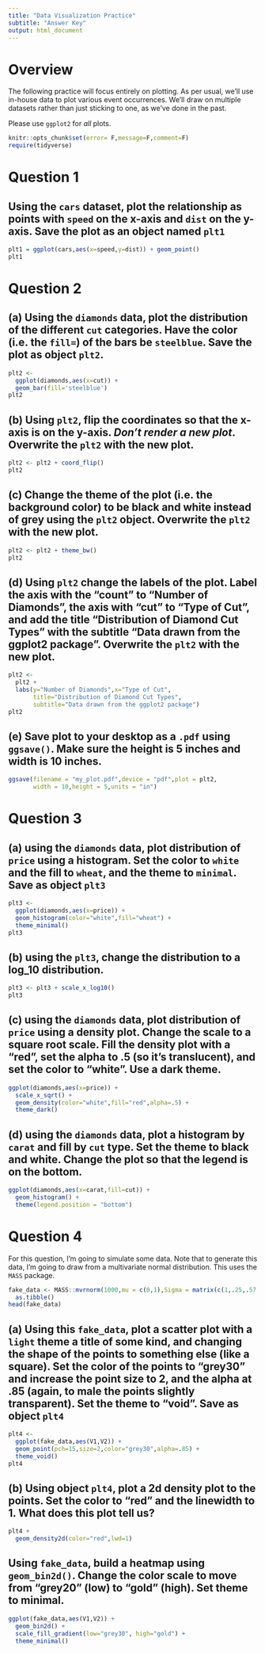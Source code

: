 ```yaml
---
title: "Data Visualization Practice"
subtitle: "Answer Key"
output: html_document
---
```


# Overview 

The following practice will focus entirely on plotting. As per usual, we'll use in-house data to plot various event occurrences. We'll draw on multiple datasets rather than just sticking to one, as we've done in the past. 

Please use `ggplot2` for _all_ plots.

```r
knitr::opts_chunk$set(error= F,message=F,comment=F)
require(tidyverse)
```


# Question 1

## Using the `cars` dataset, plot the relationship as points with `speed` on the x-axis and `dist` on the y-axis. Save the plot as an object named `plt1`

```r
plt1 = ggplot(cars,aes(x=speed,y=dist)) + geom_point()
plt1
```


# Question 2

## (a) Using the `diamonds` data, plot the distribution of the different `cut` categories. Have the color (i.e. the `fill=`) of the bars be `steelblue`. Save the plot as object `plt2`.

```r
plt2 <-  
  ggplot(diamonds,aes(x=cut)) +
  geom_bar(fill='steelblue')
plt2
```

## (b) Using `plt2`, flip the coordinates so that the x-axis is on the y-axis. _Don't render a new plot_. Overwrite the `plt2` with the new plot.

```r
plt2 <- plt2 + coord_flip()
plt2
```


## (c) Change the theme of the plot (i.e. the background color) to be black and white instead of grey using the `plt2` object. Overwrite the `plt2` with the new plot.

```r
plt2 <- plt2 + theme_bw()
plt2
```

## (d) Using `plt2` change the labels of the plot. Label the axis with the "count" to "Number of Diamonds", the axis with "cut" to "Type of Cut", and add the title "Distribution of Diamond Cut Types" with the subtitle "Data drawn from the ggplot2 package". Overwrite the `plt2` with the new plot.

```r
plt2 <-
  plt2 +
  labs(y="Number of Diamonds",x="Type of Cut",
       title="Distribution of Diamond Cut Types",
       subtitle="Data drawn from the ggplot2 package")
plt2
```

## (e) Save plot to your desktop as a `.pdf` using `ggsave()`. Make sure the height is 5 inches and width is 10 inches. 

```r
ggsave(filename = "my_plot.pdf",device = "pdf",plot = plt2,
       width = 10,height = 5,units = "in")
```


# Question 3

## (a) using the `diamonds` data, plot distribution of `price` using a histogram. Set the color to `white` and the fill to `wheat`, and the theme to `minimal`. Save as object `plt3`

```r
plt3 <-
  ggplot(diamonds,aes(x=price)) + 
  geom_histogram(color="white",fill="wheat") +
  theme_minimal()
plt3
```

## (b) using the `plt3`, change the distribution to a log_10 distribution.

```r
plt3 <- plt3 + scale_x_log10()
plt3 
```

## (c) using the `diamonds` data, plot distribution of `price` using a density plot. Change the scale to a square root scale. Fill the density plot with a "red", set the alpha to .5 (so it's translucent), and set the color to "white". Use a dark theme.

```r
ggplot(diamonds,aes(x=price)) + 
  scale_x_sqrt() + 
  geom_density(color="white",fill="red",alpha=.5) +
  theme_dark()
```


## (d) using the `diamonds` data, plot a histogram by `carat` and fill by `cut` type. Set the theme to black and white. Change the plot so that the legend is on the bottom. 

```r
ggplot(diamonds,aes(x=carat,fill=cut)) +
  geom_histogram() +
  theme(legend.position = "bottom")
```



# Question 4

For this question, I'm going to simulate some data. Note that to generate this data, I'm going to draw from a multivariate normal distribution. This uses the `MASS` package. 

```r
fake_data <- MASS::mvrnorm(1000,mu = c(0,1),Sigma = matrix(c(1,.25,.57,1),nrow = 2)) %>% 
  as.tibble()
head(fake_data)
```


## (a) Using this `fake_data`, plot a scatter plot with a `light` theme a title of some kind, and changing the shape of the points to something else (like a square). Set the color of the points to "grey30" and increase the point size to 2, and the alpha at .85 (again, to male the points slightly transparent). Set the theme to "void". Save as object `plt4`

```r
plt4 <- 
  ggplot(fake_data,aes(V1,V2)) +
  geom_point(pch=15,size=2,color="grey30",alpha=.85) +
  theme_void()
plt4
```


## (b) Using object `plt4`, plot a 2d density plot to the points. Set the color to "red" and the linewidth to 1. What does this plot tell us?

```r
plt4 +
  geom_density2d(color="red",lwd=1)
```

## Using `fake_data`, build a heatmap using `geom_bin2d()`. Change the color scale to move from "grey20" (low) to "gold" (high). Set theme to minimal.

```r
ggplot(fake_data,aes(V1,V2)) +
  geom_bin2d() +
  scale_fill_gradient(low="grey30", high="gold") +
  theme_minimal()
```



